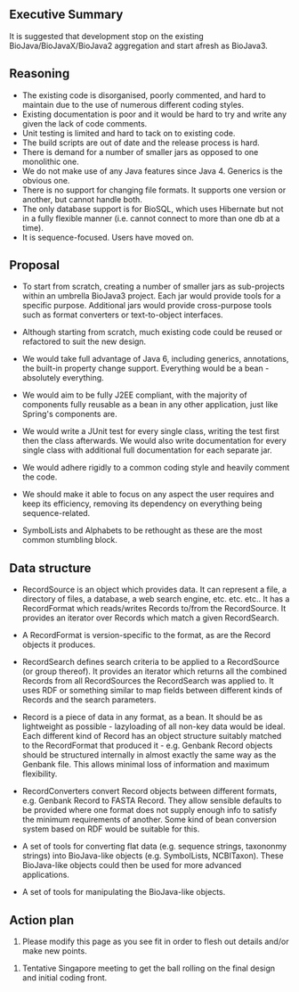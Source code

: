 ==Executive Summary==

It is suggested that development stop on the existing BioJava/BioJavaX/BioJava2 aggregation and start afresh as BioJava3.  

==Reasoning==

* The existing code is disorganised, poorly commented, and hard to maintain due to the use of numerous different coding styles.
* Existing documentation is poor and it would be hard to try and write any given the lack of code comments.
* Unit testing is limited and hard to tack on to existing code.
* The build scripts are out of date and the release process is hard.
* There is demand for a number of smaller jars as opposed to one monolithic one.
* We do not make use of any Java features since Java 4. Generics is the obvious one.
* There is no support for changing file formats. It supports one version or another, but cannot handle both.
* The only database support is for BioSQL, which uses Hibernate but not in a fully flexible manner (i.e. cannot connect to more than one db at a time).
* It is sequence-focused. Users have moved on.

==Proposal==

* To start from scratch, creating a number of smaller jars as sub-projects within an umbrella BioJava3 project. Each jar would provide tools for a specific purpose. Additional jars would provide cross-purpose tools such as format converters or text-to-object interfaces.

* Although starting from scratch, much existing code could be reused or refactored to suit the new design.

* We would take full advantage of Java 6, including generics, annotations, the built-in property change support. Everything would be a bean - absolutely everything. 

* We would aim to be fully J2EE compliant, with the majority of components fully reusable as a bean in any other application, just like Spring's components are.

* We would write a JUnit test for every single class, writing the test first then the class afterwards. We would also write documentation for every single class with additional full documentation for each separate jar.

* We would adhere rigidly to a common coding style and heavily comment the code.

* We should make it able to focus on any aspect the user requires and keep its efficiency, removing its dependency on everything being sequence-related.

* SymbolLists and Alphabets to be rethought as these are the most common stumbling block.

==Data structure==

* RecordSource is an object which provides data. It can represent a file, a directory of files, a database, a web search engine, etc. etc. etc.. It has a RecordFormat which reads/writes Records to/from the RecordSource. It provides an iterator over Records which match a given RecordSearch. 

* A RecordFormat is version-specific to the format, as are the Record objects it produces. 

* RecordSearch defines search criteria to be applied to a RecordSource (or group thereof). It provides an iterator which returns all the combined Records from all RecordSources the RecordSearch was applied to. It uses RDF or something similar to map fields between different kinds of Records and the search parameters.

* Record is a piece of data in any format, as a bean. It should be as lightweight as possible - lazyloading of all non-key data would be ideal. Each different kind of Record has an object structure suitably matched to the RecordFormat that produced it - e.g. Genbank Record objects should be structured internally in almost exactly the same way as the Genbank file. This allows minimal loss of information and maximum flexibility.

* RecordConverters convert Record objects between different formats, e.g. Genbank Record to FASTA Record. They allow sensible defaults to be provided where one format does not supply enough info to satisfy the minimum requirements of another. Some kind of bean conversion system based on RDF would be suitable for this.

* A set of tools for converting flat data (e.g. sequence strings, taxononmy strings) into BioJava-like objects (e.g. SymbolLists, NCBITaxon). These BioJava-like objects could then be used for more advanced applications. 

* A set of tools for manipulating the BioJava-like objects.

==Action plan==

# Please modify this page as you see fit in order to flesh out details and/or make new points.

# Tentative Singapore meeting to get the ball rolling on the final design and initial coding front.
